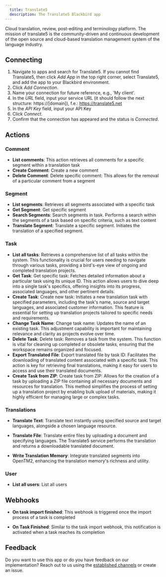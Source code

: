 ```yaml
---
  title: Translate5
  description: The Translate5 Blackbird app
---
```


<LinkCard title="View on Github" target="_blank" href="https://github.com/bb-io/Translate5" icon="github" />

Cloud translation, review, post-editing and terminology platform. The mission of translate5 is the community-driven and continuous development of the open source and cloud-based translation management system of the language industry.

## Connecting 

1. Navigate to apps and search for Translate5. If you cannot find Translate5, then click _Add App_ in the top right corner, select Translate5, and add the app to your Blackbird environment.
2. Click _Add Connection_.
3. Name your connection for future reference, e.g., 'My client'.
4. In the _URL_ field, input your service URL (it should follow the next structure: https://[domain]), f.e.: https://translate5.net
5. In the _API Key_ field, input your API Key
6. Click _Connect_.
7. Confirm that the connection has appeared and the status is _Connected_.

## Actions

### Comment

- **List comments**: This action retrieves all comments for a specific segment within a translation task
- **Create Comment**: Create a new comment
- **Delete Comment**: Delete specific comment: This allows for the removal of a particular comment from a segment

### Segment

- **List segments**: Retrieves all segments associated with a specific task
- **Get Segment**: Get specific segment
- **Search Segments**: Search segments in task. Performs a search within the segments of a task based on specific criteria, such as text content
- **Translate Segment**: Translate a specific segment. Initiates the translation of a specified segment. 

### Task

- **List all tasks**: Retrieves a comprehensive list of all tasks within the system. This functionality is crucial for users needing to navigate through various tasks, providing a bird's-eye view of ongoing and completed translation projects.
- **Get Task**: Get specific task: Fetches detailed information about a particular task using its unique ID. This action allows users to dive deep into a single task's specifics, offering insights into its progress, associated languages, and other pertinent details.
- **Create Task**: Create new task: Initiates a new translation task with specified parameters, including the task's name, source and target languages, and associated customer information. This feature is essential for setting up translation projects tailored to specific needs and requirements.
- **Change Task Name**: Change task name: Updates the name of an existing task. This adjustment capability is important for maintaining relevance and clarity as projects evolve over time.
- **Delete Task**: Delete task: Removes a task from the system. This function is vital for cleaning up completed or obsolete tasks, ensuring that the workspace remains organized and focused.
- **Export Translated File**: Export translated file by task ID: Facilitates the downloading of translated content associated with a specific task. This action is key for retrieving final translations, making it easy for users to access and use their translated documents.
- **Create Task from ZIP**: Create task from ZIP: Allows for the creation of a task by uploading a ZIP file containing all necessary documents and resources for translation. This method simplifies the process of setting up a translation project by enabling bulk upload of materials, making it highly efficient for managing large or complex tasks.

### Translations

- **Translate Text**: Translate text instantly using specified source and target languages, alongside a chosen language resource.

- **Translate File**: Translate entire files by uploading a document and specifying languages. The Translate5 service performs the translation and returns a downloadable translated document.

- **Write Translation Memory**: Integrate translated segments into OpenTM2, enhancing the translation memory's richness and utility.

### User

- **List all users**: List all users

## Webhooks

- **On task import finished**: This webhook is triggered once the import process of a task is completed

- **On Task Finished**: Similar to the task import webhook, this notification is activated when a task reaches its completion

## Feedback

Do you want to use this app or do you have feedback on our implementation? Reach out to us using the [established channels](https://www.blackbird.io/) or create an issue.

